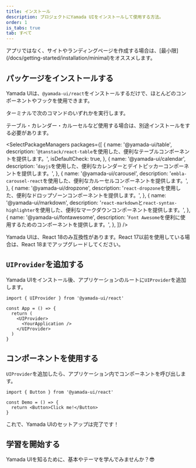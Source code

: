 ```yaml
---
title: インストール
description: プロジェクトにYamada UIをインストールして使用する方法。
order: 1
is_tabs: true
tab: すべて
---
```


<Alert status='info'>
  <AlertIcon />
  アプリではなく、サイトやランディングページを作成する場合は、[最小限](/docs/getting-started/installation/minimal)をオススメします。
</Alert>

## パッケージをインストールする

Yamada UIは、`@yamada-ui/react`をインストールするだけで、ほとんどのコンポーネントやフックを使用できます。

ターミナルで次のコマンドのいずれかを実行します。

<PackageManagers packageNameOrCommand='@yamada-ui/react' />

テーブル・カレンダー・カルーセルなど使用する場合は、別途インストールをする必要があります。

<SelectPackageManagers
  packages={[
    {
      name: '@yamada-ui/table',
      description: '`@tanstack/react-table`を使用した、便利なテーブルコンポーネントを提供します。',
      isDefaultCheck: true,
    },
    {
      name: '@yamada-ui/calendar',
      description:
        '`dayjs`を使用した、便利なカレンダーとデイトピッカーコンポーネントを提供します。',
    },
    {
      name: '@yamada-ui/carousel',
      description: '`embla-carousel-react`を使用した、便利なカルーセルコンポーネントを提供します。',
    },
    {
      name: '@yamada-ui/dropzone',
      description: '`react-dropzone`を使用した、便利なドロップゾーンコンポーネントを提供します。',
    },
    {
      name: '@yamada-ui/markdown',
      description:
        '`react-markdown`と`react-syntax-highlighter`を使用した、便利なマークダウンコンポーネントを提供します。',
    },
    {
      name: '@yamada-ui/fontawesome',
      description: '`Font Awesome`を便利に使用するためのコンポーネントを提供します。',
    },
  ]}
/>

<Alert status='warning'>
  <AlertIcon />
  Yamada UIは、React 18のみ互換性があります。React 17以前を使用している場合は、React 18までアップグレードしてください。
</Alert>

## `UIProvider`を追加する

Yamada UIをインストール後、アプリケーションのルートに`UIProvider`を追加します。

```tsx live=false
import { UIProvider } from '@yamada-ui/react'

const App = () => {
  return (
    <UIProvider>
      <YourApplication />
    </UIProvider>
  )
}
```

## コンポーネントを使用する

`UIProvider`を追加したら、アプリケーション内でコンポーネントを呼び出します。

```tsx live=false
import { Button } from '@yamada-ui/react'

const Demo = () => {
  return <Button>Click me!</Button>
}
```

これで、Yamada UIのセットアップは完了です！

## 学習を開始する

Yamada UIを知るために、基本やテーマを学んでみませんか？😎

<CardContainer>
  <LinkCard href='/docs/getting-started/basics' />
  <LinkCard
    href='/docs/styled-system/theming'
    title='テーマについて学ぶ'
    description='Yamada UIのデフォルトのテーマを知り、色・フォント・その他のテーマの値を作成・変更する方法を学ぶ。'
  />
  <LinkCard
    href='/docs/components'
    title='コンポーネントを探索する'
    description='Yamada UIは、100以上の柔軟性が高いコンポーネントを提供しています。すべてのコンポーネントは、アニメーション・ダークモードをサポートしています。'
  />
  <LinkCard
    href='https://github.com/hirotomoyamada/yamada-ui'
    title='ソースコードを探索する'
    description='Yamada UIのパッケージ・ドキュメントサイトはオープンソースです。Yamada UIを気に入ったら、スターを付けてください。'
  />
</CardContainer>

